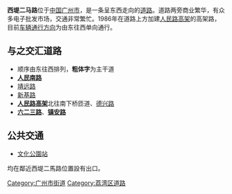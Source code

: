 {{Infobox Guangzhou Road
|中文道路名称=西堤二马路
|道路名称拼音= XiDi ErMaLu
|图片=
|图片说明=
|道路属性=城市支路
|道路总长度= 0.414
|道路宽度= 19.8米
|车速限制=
|行车线数量=单向2～5[[车道|车道]]<br />(不含高架路)
|所在地区=[[广州市|广州市]][[荔湾区|荔湾区]]
|起点=东起[[人民路_(广州)|人民南路]]
|终点=西至[[六二三路|六二三路]]
|道路命名日期= 
|命名缘由= 因地处西堤大马路<br />(现称[[沿江路_(广州)|沿江西路]])后侧
|道路旧名= 
|道路动工日期=
|通车日期=1920年建成马路
|路段主要建筑=[[南方大厦|南方大厦]]、[[广州文化公园|广州文化公园]]、<br />[[文化公园总站|文化公园总站]]
}}
'''西堤二马路'''位于[[中华人民共和国|中国]][[广州市|广州市]]，是一条呈东西走向的[[道路|道路]]。道路两旁商业繁华，有众多电子批发市场，交通非常繁忙。1986年在道路上方加建[[人民路高架|人民路高架]]的高架路，目前[[车辆|车辆]][[道路通行方向|通行方向]]为由东往西单向通行。

==与之交汇道路==
*顺序由东往西排列，'''粗体字'''为主干道
*'''[[人民路_(广州)|人民南路]]'''
*[[靖远路|靖远路]]
*[[新基路|新基路]]
*'''[[人民路高架|人民路高架]]'''北往南下桥匝道、[[德兴路|德兴路]]
*'''[[六二三路|六二三路]]'''、'''[[镇安路|镇安路]]'''
==公共交通==
*{{廣州地鐵路線鏈接|6|SL}}{{廣州地鐵路線鏈接|8|S}}[[文化公園站_(廣州)|文化公園站]]
均在鄰近西堤二馬路位置設有出口。
[[Category:广州市街道|Category:广州市街道]]
[[Category:荔湾区道路|Category:荔湾区道路]]
{{GZ-stub}}